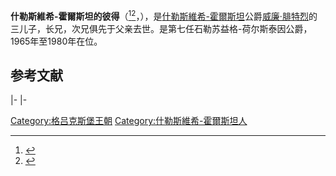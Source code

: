 {{Infobox noble
| name        = 彼得
| succession  = 什勒斯維希-霍爾斯坦公爵
| reign       = 1965年 — 1980年
| predecessor = [[什勒斯維希-霍爾斯坦的腓特烈|腓特烈]]
| successor   = [[克里斯托夫_(石勒苏益格-荷尔斯泰因)|克里斯托夫]]
| birth_date  = {{birth date|1922|4|30}}
| death_date  = {{death date and age|1980|9|30|1922|4|30}}
| spouse      = [[绍姆堡-利珀的玛丽·阿丽克丝|绍姆堡-利珀的玛丽·阿丽克丝]]
| noble family= [[格呂克斯堡王朝|格呂克斯堡家族]]
| father      = [[什勒斯維希-霍爾斯坦的腓特烈|什勒斯維希-霍爾斯坦的腓特烈]]
| mother      = [[霍恩洛厄-朗根堡的瑪麗·梅麗塔|霍恩洛厄-朗根堡的瑪麗·梅麗塔]]
}}

'''什勒斯維希-霍爾斯坦的彼得'''（{{lang-de|'''Peter von Schleswig-Holstein'''}}<ref name=thePeerage>{{cite web | url=http://thepeerage.com/p10443.htm#i104428 | title=Friedrich Ernst Peter Herzog zu Schleswig-Holstein-Sonderburg-Glücksburg | date=17 June 2003 | accessdate=2008-09-02 | publisher=[http://thePeerage.com thePeerage.com] | author=Darryl Lundy | archive-date=2012-09-13 | archive-url=https://www.webcitation.org/6AebkENpB?url=http://thepeerage.com/p10443.htm#i104428 | dead-url=no }}</ref><ref name=OnlineGotha>{{cite web|url=http://www.angelfire.com/realm/gotha/gotha/holstein.html |title=SCHLESWIG-HOLSTEIN |date= |accessdate=2008-09-02 |publisher=Paul Theroff's Royal Genealogy Site |author=Paul Theroff |deadurl=yes |archiveurl=https://web.archive.org/web/20080323164931/http://www.angelfire.com/realm/gotha/gotha/holstein.html |archivedate=2008-03-23 }}</ref>，{{bd|1922年|4月30日|1980年|9月30日|catIdx=F}}），是[[什勒斯維希-霍爾斯坦|什勒斯維希-霍爾斯坦]]公爵[[威廉·腓特烈|威廉·腓特烈]]的三儿子，长兄，次兄俱先于父亲去世。是第七任石勒苏益格-荷尔斯泰因公爵，1965年至1980年在位。

==参考文献==
{{reflist}}

{{s-start}}
{{s-hou|[[格呂克斯堡王朝|石勒苏益格-荷尔斯泰因-索恩德堡-格吕克斯堡王朝]]|1922年|4月30日|1980年|9月30日|[[奥尔登堡王朝|奥尔登堡王朝]]}}
|-
{{s-pre|}}
|-
{{s-before|[[威廉·腓特烈|威廉·腓特烈]]}}
{{s-tul|title=[[什勒斯維希-霍爾斯坦統治者列表|石勒苏益格-荷尔斯泰因公爵]]|years=1965年2月10日－1980年9月30日|reason=[[普奧戰爭|1866年普魯士吞併公國]]}}
{{s-after|[[克里斯托夫_(石勒苏益格-荷尔斯泰因)|克里斯托夫]]}}
{{end box}}

{{DEFAULTSORT: Peter}}
[[Category:格吕克斯堡王朝|Category:格吕克斯堡王朝]]
[[Category:什勒斯維希-霍爾斯坦人|Category:什勒斯維希-霍爾斯坦人]]